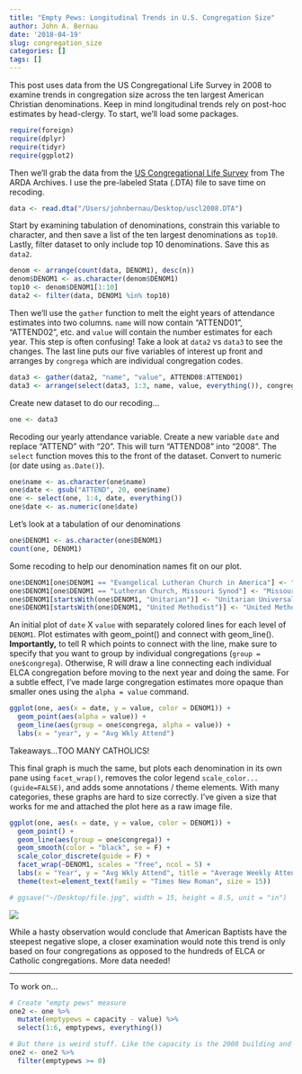 ```yaml
---
title: "Empty Pews: Longitudinal Trends in U.S. Congregation Size"
author: John A. Bernau
date: '2018-04-19'
slug: congregation_size
categories: []
tags: []
---
```


This post uses data from the US Congregational Life Survey in 2008 to examine trends in congregation size across the ten largest American Christian denominations. Keep in mind longitudinal trends rely on post-hoc estimates by head-clergy. To start, we'll load some packages. 

```r
require(foreign)
require(dplyr)
require(tidyr)
require(ggplot2)
```

Then we'll grab the data from the [US Congregational Life Survey](http://www.thearda.com/Archive/Files/Descriptions/CLS08PR.asp) from The ARDA Archives. I use the pre-labeled Stata (.DTA) file to save time on recoding.
```r
data <- read.dta("/Users/johnbernau/Desktop/uscl2008.DTA")
```

Start by examining tabulation of denominations, constrain this variable to character, and then save a list of the ten largest denominations as `top10`. Lastly, filter dataset to only include top 10 denominations. Save this as `data2`.
```r
denom <- arrange(count(data, DENOM1), desc(n))
denom$DENOM1 <- as.character(denom$DENOM1)
top10 <- denom$DENOM1[1:10]
data2 <- filter(data, DENOM1 %in% top10)
```

Then we'll use the `gather` function to melt the eight years of attendance estimates into two columns. `name` will now contain "ATTEND01", "ATTEND02", etc. and `value` will contain the number estimates for each year. This step is often confusing! Take a look at `data2` vs `data3` to see the changes. The last line puts our five variables of interest up front and arranges by `congrega` which are individual congregation codes.  

```r
data3 <- gather(data2, "name", "value", ATTEND08:ATTEND01)
data3 <- arrange(select(data3, 1:3, name, value, everything()), congrega)
```

Create new dataset to do our recoding...
```r
one <- data3
```

Recoding our yearly attendance variable. Create a new variable `date` and replace "ATTEND" with "20". This will turn "ATTEND08" into "2008". The `select` function moves this to the front of the dataset. Convert to numeric (or date using `as.Date()`).
```r
one$name <- as.character(one$name)
one$date <- gsub("ATTEND", 20, one$name)
one <- select(one, 1:4, date, everything())
one$date <- as.numeric(one$date)
```


Let's look at a tabulation of our denominations
```r
one$DENOM1 <- as.character(one$DENOM1)
count(one, DENOM1)
```


Some recoding to help our denomination names fit on our plot.
```r
one$DENOM1[one$DENOM1 == "Evangelical Lutheran Church in America"] <- "ELCA"
one$DENOM1[one$DENOM1 == "Lutheran Church, Missouri Synod"] <- "Missouri Synod"
one$DENOM1[startsWith(one$DENOM1, "Unitarian")] <- "Unitarian Universalist"
one$DENOM1[startsWith(one$DENOM1, "United Methodist")] <- "United Methodist"

```



An initial plot of `date` X `value` with separately colored lines for each level of `DENOM1`. Plot estimates with geom_point() and connect with geom_line(). **Importantly,** to tell R which points to connect with the line, make sure to specify that you want to group by individual congregations (`group = one$congrega`). Otherwise, R will draw a line connecting each individual ELCA congregation before moving to the next year and doing the same. For a subtle effect, I've made large congregation estimates more opaque than smaller ones using the `alpha = value` command. 
```r
ggplot(one, aes(x = date, y = value, color = DENOM1)) +
  geom_point(aes(alpha = value)) +
  geom_line(aes(group = one$congrega, alpha = value)) +
  labs(x = "year", y = "Avg Wkly Attend")
```

Takeaways...TOO MANY CATHOLICS!  
  
This final graph is much the same, but plots each denomination in its own pane using `facet_wrap()`, removes the color legend `scale_color...(guide=FALSE)`, and adds some annotations / theme elements. With many categories, these graphs are hard to size correctly. I've given a size that works for me and attached the plot here as a raw image file.  
```r
ggplot(one, aes(x = date, y = value, color = DENOM1)) +
  geom_point() +
  geom_line(aes(group = one$congrega)) +
  geom_smooth(color = "black", se = F) +
  scale_color_discrete(guide = F) +
  facet_wrap(~DENOM1, scales = "free", ncol = 5) +
  labs(x = "Year", y = "Avg Wkly Attend", title = "Average Weekly Attendance (as estimated by head clergy in 2008)*", caption = "*Source: US Congregational Life Survey Wave 2\nN=5,000 US congregations") +
  theme(text=element_text(family = "Times New Roman", size = 15))

# ggsave("~/Desktop/file.jpg", width = 15, height = 8.5, unit = "in")
```

![](/blog/uscong.jpg)

While a hasty observation would conclude that American Baptists have the steepest negative slope, a closer examination would note this trend is only based on four congregations as opposed to the hundreds of ELCA or Catholic congregations. More data needed!

___

To work on...

```r
# Create "empty pews" measure
one2 <- one %>% 
  mutate(emptypews = capacity - value) %>% 
  select(1:6, emptypews, everything())

# But there is weird stuff. Like the capacity is the 2008 building and they're asked to measure attendance 7 years ago. Maybe they moved buildings, get weird negative empty pew measures. 
one2 <- one2 %>% 
  filter(emptypews >= 0)
```


